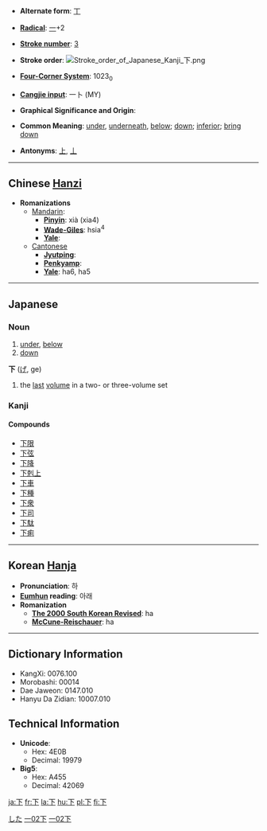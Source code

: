 * '''Alternate form''': [[丅]]

* '''[[Wiktionary:Chinese radical index| Radical]]''': [[Wiktionary:Chinese radical index 一|一]]+2

* '''[[Wiktionary:Chinese total strokes index|Stroke number]]''': [[Wiktionary:Chinese total strokes index 3|3]]

* '''Stroke order''': [[Image:Stroke order of Japanese Kanji 下.png]]

* '''[[Wiktionary:Chinese four corner index|Four-Corner System]]''': 1023<sub>0</sub>

* '''[[Wiktionary:Chinese Cangjie index|Cangjie input]]''': 一卜 (MY)

* '''Graphical Significance and Origin''': 

* '''Common Meaning''': [[under]], [[underneath]], [[below]]; [[down]]; [[inferior]]; [[bring down]]

* '''Antonyms''': [[上]], [[丄]]



----

== Chinese [[Hanzi]] ==

* '''Romanizations'''
** [[Mandarin]]:
*** '''[[Pinyin]]''': xià (xia4)
*** '''[[Wade-Giles]]''': hsia<sup>4</sup>
*** '''[[Yale]]''': 
**[[Cantonese]]
***'''[[Jyutping]]''':
***'''[[Penkyamp]]''': 
***'''[[Yale]]''': ha6, ha5


----

== Japanese ==
[[Category:Japanese language|した]]
===Noun===
{{janoun|[[した]]|shita}}
# [[under]], [[below]]
# [[down]]

'''下''' ([[げ]], ge)
# the [[last]] [[volume]] in a two- or three-volume set


===Kanji===
{{kanji|カ (ka), [[げ]] (ge)|[[した]] (shita), 
*:[[しも]] (shimo), 
*:[[もと]] (moto), 
*:[[さがる]] ([[下がる]], sagaru), 
*:[[さげる]] ([[下げる]], sageru), 
*:[[くだる]] ([[下る]], kudaru]), 
*:[[くだす]] ([[下す]], kudasu), 
*:[[くださる]] ([[下さる]], kudasaru), 
*:[[おりる]] ([[下りる]], oriru), 
*:[[おろす]] ([[下ろす]], orosu)}}

====Compounds====
*[[下限]]
*[[下弦]]
*[[下降]]
*[[下剋上]]
*[[下車]]
*[[下種]]
*[[下衆]]
*[[下司]]
*[[下駄]]
*[[下痢]]


----

== Korean [[Hanja]] ==

* '''Pronunciation''': 하
* '''[[Eumhun]] reading''': 아래
* '''Romanization'''
** '''[[The 2000 South Korean Revised Romanization|The 2000 South Korean Revised]]''': ha
** '''[[McCune-Reischauer]]''': ha


----

== Dictionary Information ==

* KangXi: 0076.100
* Morobashi: 00014
* Dae Jaweon: 0147.010
* Hanyu Da Zidian: 10007.010

== Technical Information ==

* '''Unicode''':
** Hex: 4E0B
** Decimal: 19979
* '''Big5''':
** Hex: A455
** Decimal: 42069

[[Category:Japanese kanji|一02下]]
[[Category:Grade 1 kanji|一02下]]
[[ja:下]]
[[fr:下]]
[[la:下]]
[[hu:下]]
[[pl:下]]
[[fi:下]]